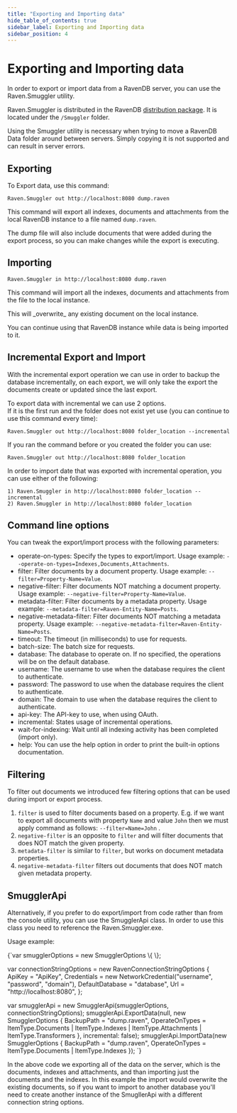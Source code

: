 ```yaml
---
title: "Exporting and Importing data"
hide_table_of_contents: true
sidebar_label: Exporting and Importing data
sidebar_position: 4
---
```



# Exporting and Importing data

In order to export or import data from a RavenDB server, you can use the Raven.Smuggler utility.

Raven.Smuggler is distributed in the RavenDB [distribution package](https://hibernatingrhinos.com/builds). It is located under the `/Smuggler` folder.

Using the Smuggler utility is necessary when trying to move a RavenDB Data folder around between servers. Simply copying it is not supported and can result in server errors.

## Exporting

To Export data, use this command:

    Raven.Smuggler out http://localhost:8080 dump.raven

This command will export all indexes, documents and attachments from the local RavenDB instance to a file named `dump.raven`.

The dump file will also include documents that were added during the export process, so you can make changes while the export is executing.

## Importing

    Raven.Smuggler in http://localhost:8080 dump.raven

This command will import all the indexes, documents and attachments from the file to the local instance. 

<Admonition type="note" title="Note">
This will _overwrite_ any existing document on the local instance.
</Admonition>

You can continue using that RavenDB instance while data is being imported to it.

## Incremental Export and Import
With the incremental export operation we can use in order to backup the database incrementally, on each export, we will only take the export the documents create or updated
since the last export.

To export data with incremental we can use 2 options.  
If it is the first run and the folder does not exist yet use (you can continue to use this command every time):

    Raven.Smuggler out http://localhost:8080 folder_location --incremental

If you ran the command before or you created the folder you can use:

    Raven.Smuggler out http://localhost:8080 folder_location


In order to import date that was exported with incremental operation, you can use either of the following:

    1) Raven.Smuggler in http://localhost:8080 folder_location --incremental
    2) Raven.Smuggler in http://localhost:8080 folder_location

## Command line options

You can tweak the export/import process with the following parameters:

 - operate-on-types: Specify the types to export/import. Usage example: `--operate-on-types=Indexes,Documents,Attachments`.
 - filter: Filter documents by a document property. Usage example: `--filter=Property-Name=Value`.   
 - negative-filter: Filter documents NOT matching a document property. Usage example: `--negative-filter=Property-Name=Value`.    
 - metadata-filter: Filter documents by a metadata property. Usage example: `--metadata-filter=Raven-Entity-Name=Posts`.   
 - negative-metadata-filter: Filter documents NOT matching a metadata property. Usage example: `--negative-metadata-filter=Raven-Entity-Name=Posts`.   
 - timeout: The timeout (in milliseconds) to use for requests.
 - batch-size: The batch size for requests.
 - database: The database to operate on. If no specified, the operations will be on the default database.
 - username: The username to use when the database requires the client to authenticate.
 - password: The password to use when the database requires the client to authenticate.
 - domain: The domain to use when the database requires the client to authenticate.
 - api-key: The API-key to use, when using OAuth.
 - incremental: States usage of incremental operations.
 - wait-for-indexing: Wait until all indexing activity has been completed (import only).
 - help: You can use the help option in order to print the built-in options documentation.

## Filtering

To filter out documents we introduced few filtering options that can be used during import or export process.

1. `filter` is used to filter documents based on a property. E.g. if we want to export all documents with property `Name` and value `John` then we must apply command as follows: `--filter=Name=John` .   
2. `negative-filter` is an opposite to `filter` and will filter documents that does NOT match the given property.  
3. `metadata-filter` is similar to `filter`, but works on document metadata properties.   
4. `negative-metadata-filter` filters out documents that does NOT match given metadata property.   

## SmugglerApi

Alternatively, if you prefer to do export/import from code rather than from the console utility, you can use the SmugglerApi class. In order to use this class you need to reference the Raven.Smuggler.exe.

Usage example:

<TabItem value="smuggler-api" label="smuggler-api">
<CodeBlock language="csharp">
{`var smugglerOptions = new SmugglerOptions \{ \};

var connectionStringOptions = new RavenConnectionStringOptions
\{
	ApiKey = "ApiKey",
	Credentials = new NetworkCredential("username", "password", "domain"),
	DefaultDatabase = "database",
	Url = "http://localhost:8080",
\};

var smugglerApi = new SmugglerApi(smugglerOptions, connectionStringOptions);
smugglerApi.ExportData(null, new SmugglerOptions \{ BackupPath = "dump.raven", OperateOnTypes = ItemType.Documents | ItemType.Indexes | ItemType.Attachments | ItemType.Transformers \}, incremental: false);
smugglerApi.ImportData(new SmugglerOptions \{ BackupPath = "dump.raven", OperateOnTypes = ItemType.Documents | ItemType.Indexes \});
`}
</CodeBlock>
</TabItem>

In the above code we exporting all of the data on the server, which is the documents, indexes and attachments, and than importing just the documents and the indexes. In this example the import would overwrite the existing documents, so if you want to import to another database you'll need to create another instance of the SmugllerApi with a different connection string options.